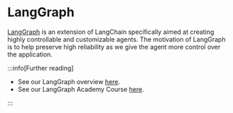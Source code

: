 # LangGraph

[LangGraph](https://github.com/langchain-ai/langgraph) is an extension of LangChain specifically aimed at creating highly controllable and customizable agents.
The motivation of LangGraph is to help preserve high reliability as we give the agent more control over the application.

:::info[Further reading]

* See our LangGraph overview [here](https://langchain-ai.github.io/langgraph/concepts/high_level/#core-principles).
* See our LangGraph Academy Course [here](https://academy.langchain.com/courses/intro-to-langgraph).

:::


